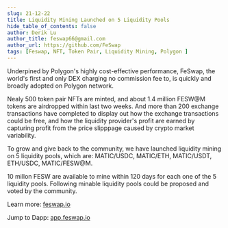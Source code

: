 ```yaml
---
slug: 21-12-22
title: Liquidity Mining Launched on 5 Liquidity Pools
hide_table_of_contents: false
author: Derik Lu
author_title: feswap66@gmail.com
author_url: https://github.com/FeSwap
tags: [Feswap, NFT, Token Pair, Liquidity Mining, Polygon ]
---
```


Underpined by Polygon's highly cost-effective performance, FeSwap, the world's first and only DEX charging 
no commission fee to, is quickly and broadly adopted on Polygon network.

Nealy 500 token pair NFTs are minted, and about 1.4 million FESW@M tokens are airdropped within last two weeks. And more than 200
exchange transactions have completed to display out how the exchange transactions could be free, and how the liquidity
provider's profit are earned by capturing profit from the price slipppage caused by crypto market variability.

To grow and give back to the community, we have launched liquidity mining on 5 liquidity pools, 
which are: MATIC/USDC, MATIC/ETH, MATIC/USDT, ETH/USDC, MATIC/FESW@M.

10 millon FESW are available to mine within 120 days for each one of the 5 liquidity pools. Following minable liquidity pools 
could be proposed and voted by the community. 

Learn more: [feswap.io](https://www.feswap.io)

Jump to Dapp: [app.feswap.io](https://app.feswap.io)


